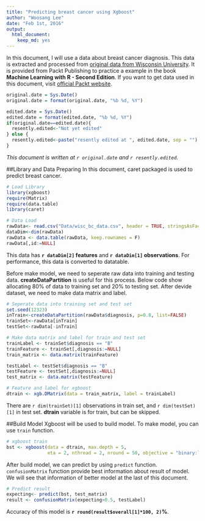 ```yaml
---
title: "Predicting breast cancer using Xgboost"
author: "Woosang Lee"
date: "Feb 1st, 2016"
output: 
  html_document: 
    keep_md: yes
---
```


In this document, I will use a data about breast cancer diagnosis. This data is extracted and processed from [original data from Wisconsin University](http://archive.ics.uci.edu/ml/datasets/Breast+Cancer+Wisconsin+%28Diagnostic%29). It is provided from Packt Publishing to practice a example in the book **Machine Learning with R - Second Edition**. If you want to get data used in this document, visit [official Packt website](https://www.packtpub.com/big-data-and-business-intelligence/machine-learning-r-second-edition).

```r
original.date = Sys.Date()
original.date = format(original.date, "%b %d, %Y")
```

```r
edited.date = Sys.Date()
edited.date = format(edited.date, "%b %d, %Y")
if(original.date==edited.date){
  resently.edited<-"Not yet edited"
} else {
  resently.edited<-paste("resently edited at ", edited.date, sep = "")
}
```

*This document is written at `r original.date` and `r resently.edited`.*

##Library and Data Preparing
In this document, caret packaged is used to predict breast cancer.

```r
# Load Library
library(xgboost)
require(Matrix)
require(data.table)
library(caret)

# Data Load
rawData<- read.csv("Data/wisc_bc_data.csv", header = TRUE, stringsAsFactors = TRUE)
dataDim<-dim(rawData)
rawData <- data.table(rawData, keep.rownames = F)
rawData[,id:=NULL]
```

This data has **`r dataDim[2]` features** and **`r dataDim[1]` observations**. For performance, this data is converted to datatable.

Before make model, we need to seperate raw data into training and testing data. **createDataPartition** is useful for this process. Below code show allocating 80% of data to training set and 20% to testing set. After devide dataset, we need to make data matrix and label.

```r
# Seperate data into training set and test set
set.seed(12323)
inTrain<-createDataPartition(rawData$diagnosis, p=0.8, list=FALSE)
trainSet<-rawData[inTrain]
testSet<-rawData[-inTrain]

# Make data matrix and label for train and test set
trainLabel <- trainSet$diagnosis == "B"
trainFeature <- trainSet[,diagnosis:=NULL]
train_matrix <- data.matrix(trainFeature)

testLabel <- testSet$diagnosis == "B"
testFeature <- testSet[,diagnosis:=NULL]
test_matrix <- data.matrix(testFeature)

# Feature and label for xgboost
dtrain <- xgb.DMatrix(data = train_matrix, label = trainLabel)
```

There are `r dim(trainSet)[1]` observations in train set, and `r dim(testSet)[1]` in test set. **dtrain** variable is for train, but can be skipped.

##Build Model
Xgboost will be used to build model. To make model, you can use `train` function.

```r
# xgboost train
bst <- xgboost(data = dtrain, max.depth = 5,
               eta = 2, nthread = 2, nround = 50, objective = "binary:logistic")
```

After build model, we can predict by using `predict` function. `confusionMatrix` function provide best information about result of model. We will see that information of better model at the last of this document.

```r
# Predict result
expecting<- predict(bst, test_matrix)
result <- confusionMatrix(expecting>0.5, testLabel)
```

Accuracy of this model is **`r round(result$overall[1]*100, 2)`%**.

